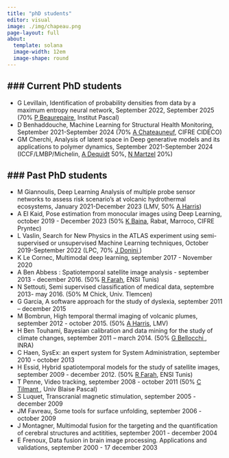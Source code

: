 ```yaml
---
title: "phD students"
editor: visual
image: ./img/chapeau.png
page-layout: full
about:
  template: solana
  image-width: 12em
  image-shape: round
---
```


### Current PhD students
---
- G Levillain, Identification of probability densities from data by a maximum entropy neural network, September 2022, September 2025 (70% <a href="http://www.institutpascal.uca.fr/index.php/fr/membres-m3g?idag=952" target="_blank"> P Beaurepaire</a>, Institut Pascal)
- D Benhaddouche, Machine Learning for Structural Health Monitoring, September 2021-September 2024 (70% <a href="https://www.cideco.tech/societe-equipe/" target="_blank"> A Chateauneuf</a>, CIFRE CIDECO)
- GM Cherchi, Analysis of latent space in Deep generative models and its applications to polymer dynamics, September 2021-September 2024 (ICCF/LMBP/Michelin, <a href="https://iccf.uca.fr/annuaire/m-alain-dequidt#/"target="_blank"> A Dequidt</a> 50%, <a href="https://fr.linkedin.com/in/nicolas-martzel-46a637128" target="_blank"> N Martzel</a> 20%)

### Past PhD students
---

- M Giannoulis, Deep Learning Analysis of multiple probe sensor networks to assess risk scenario's at volcanic hydrothermal ecosystems, January 2021-December 2023 (LMV, 50% <a href="https://lmv.uca.fr/harris-andrew/"target="_blank">  A Harris</a>)
- A El Kaid, Pose estimation from monocular images using Deep Learning, october 2019 - December 2023 (50% <a href="http://ensias.um5.ac.ma/professor/m-karim-baina"target="_blank"> K Baina</a>, Rabat, Marroco, CIFRE Pryntec)
- L Vaslin, Search for New Physics in the ATLAS experiment using semi-supervised or unsupervised Machine Learning techniques, October 2019-September 2022 (LPC, 70% <a href="https://annuaire.in2p3.fr/1627-8639/julien-donini" target="_blank"> J Donini </a>)
- K Le Cornec, Multimodal deep learning, september 2017 - November 2020 
- A Ben Abbess : Spatiotemporal satellite image analysis - september 2013 - december 2016. (50% <a href="https://scholar.google.com/citations?hl=fr&user=8XnHzoQAAAAJ&view_op=list_works&sortby=pubdate
" target="_blank">R Farah</a>, ENSI Tunis)
- N Settouti, Semi supervised classification of medical data, septembre 2013- may 2016. (50% M Chick, Univ. Tlemcen)
- G Garcia, A software approach for the study of dyslexia, september 2011 –  december 2015
- M Bombrun, High temporal thermal imaging of volcanic plumes, september 2012 - october 2015. (50% <a href="https://lmv.uca.fr/harris-andrew/"target="_blank">  A Harris</a>, LMV)
- H Ben Touhami, Bayesian calibration and data mining for the study of climate changes, september 2011 – march 2014. (50% <a href="https://www6.clermont.inrae.fr/urep/Page-Personnelle/Gianni-Bellocchi2" target="_blank"> G Bellocchi </a>, INRA)
- C Haen, SysEx: an expert system for System Administration, september 2010 - october 2013
- H Essid, Hybrid spatiotemporal models for the study of satellite images,  september 2009 - december 2012. (50% <a href="https://scholar.google.com/citations?hl=fr&user=8XnHzoQAAAAJ&view_op=list_works&sortby=pubdate
" target="_blank">R Farah</a>, ENSI Tunis)
- T Penne, Video tracking,  september 2008 - october 2011 (50% <a href="http://www.institutpascal.uca.fr/index.php/fr/membres-tgi?idag=30" target="_blank"> C Tilmant </a>, Univ Blaise Pascal)
- S Luquet, Transcranial magnetic stimulation, september 2005 - december 2009
- JM Favreau, Some tools for surface unfolding, september 2006 - october 2009
- J Montagner, Multimodal fusion for the targeting and the quantification of cerebral structures and actitities, september 2001 - december 2004
- E Frenoux, Data fusion in brain image processing. Applications and validations, september 2000 - 17 december 2003

